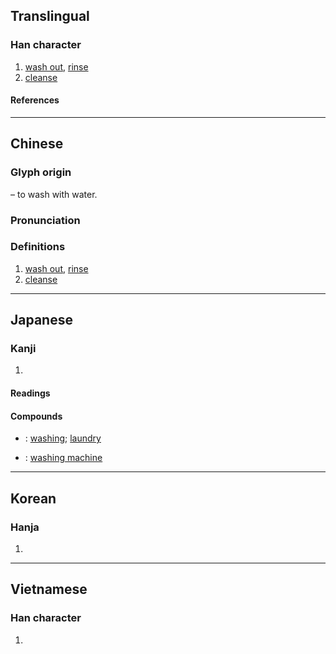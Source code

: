 {{character info/new}}
==Translingual==

===Han character===
{{Han char|rn=85|rad=水|as=14|sn=17|four=37114|canj=ESMG|ids=⿰氵翟}}

# [[wash out]], [[rinse]]
# [[cleanse]]

====References====
{{Han ref|kx=0657.150|dkj=18532|dj=1067.160|hdz=31775.010|uh=6FEF}}

----

==Chinese==
{{zh-forms}}

===Glyph origin===
{{Han etym}}
{{Han compound|水|t1=water|alt1=氵|翟|ls=psc|c1=s|c2=p}} – to wash with water.

===Pronunciation===
{{zh-pron
|m=zhuó
|c=zok6
|h=gd=cog5
|md=
|mn=cho̍k
|mn-t=dêg8/zuag8
|w=
|mc=y
|oc=y
|cat=v
}}

===Definitions===
{{zh-hanzi}}

# [[wash out]], [[rinse]]
# [[cleanse]]

----

==Japanese==

===Kanji===
{{ja-kanji|grade=c|rs=水14}}

# {{rfdef|ja|sort=水14}}

====Readings====
{{ja-readings
|goon=だく
|kanon=たく
|kun=あら-う
}}

====Compounds====
* {{ja-r|洗濯|せんたく}}: [[washing]]; [[laundry]]
* {{ja-r|洗濯機|せんたっき}}: [[washing machine]]

----

==Korean==

===Hanja===
{{ko-hanja|탁}}

# {{rfdef|ko|sort=水14}}

----

==Vietnamese==

===Han character===
{{vi-readings|rs=水14|reading=trạc}}

# {{rfdef|vi|vi}}

{{cln|vi|Han tu}}
